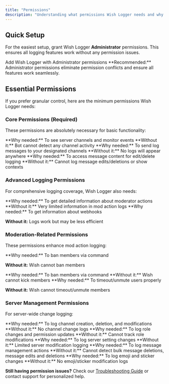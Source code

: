 ```yaml
---
title: "Permissions"
description: "Understanding what permissions Wish Logger needs and why it needs them to provide comprehensive logging for your Discord server."
---
```


## Quick Setup

For the easiest setup, grant Wish Logger **Administrator** permissions. This ensures all logging features work without any permission issues.

<Card title="Invite with Admin" icon="shield-check" color="#22c55e" horizontal href="https://discord.com/oauth2/authorize?client_id=1308500301791105044&permissions=8&scope=bot">
  Add Wish Logger with Administrator permissions
</Card>

<Tip>
  **Recommended:** Administrator permissions eliminate permission conflicts and ensure all features work seamlessly.
</Tip>

## Essential Permissions

If you prefer granular control, here are the minimum permissions Wish Logger needs:

### Core Permissions (Required)

These permissions are absolutely necessary for basic functionality:

<Card title="View Channels" icon="eye">
  **Why needed:** To see server channels and monitor events
  **Without it:** Bot cannot detect any channel activity
</Card>

<Card title="Send Messages" icon="message">
  **Why needed:** To send log messages to your designated channels
  **Without it:** No logs will appear anywhere
</Card>

<Card title="Read Message History" icon="clock">
  **Why needed:** To access message content for edit/delete logging
  **Without it:** Cannot log message edits/deletions or show contexts
</Card>

### Advanced Logging Permissions

For comprehensive logging coverage, Wish Logger also needs:

<Card title="View Audit Log" icon="scroll">
  **Why needed:** To get detailed information about moderator actions
  **Without it:** Very limited information in mod action logs
</Card>

<Card title="Manage Webhooks" icon="webhook">
  **Why needed:** To get information about webhooks

  **Without it:** Logs work but may be less efficient
</Card>

### Moderation-Related Permissions

These permissions enhance mod action logging:

<Card title="Ban Members" icon="hammer">
  **Why needed:** To ban members via command

  **Without it:** Wish cannot ban members
</Card>

<Card title="Kick Members" icon="user-clock">
  **Why needed:** To ban members via command
  **Without it:** Wish cannot kick members
</Card>

<Card title="Moderate Members" icon="shield">
  **Why needed:** To timeout/unmute users properly

  **Without it:** Wish cannot timeout/unmute members
</Card>

### Server Management Permissions

For server-wide change logging:

<Card title="Manage Channels" icon="hashtag">
  **Why needed:** To log channel creation, deletion, and modifications
  **Without it:** No channel change logs
</Card>

<Card title="Manage Roles" icon="crown">
  **Why needed:** To log role changes and permission updates
  **Without it:** Cannot track role modifications
</Card>

<Card title="Manage Guild" icon="server">
  **Why needed:** To log server setting changes
  **Without it:** Limited server modification logging
</Card>

<Card title="Manage Messages" icon="message">
  **Why needed:** To log message management actions
  **Without it:** Cannot detect bulk message deletions, message edits and deletions
</Card>

<Card title="Manage Emojis and Stickers" icon="icons">
  **Why needed:** To log emoji and sticker changes
  **Without it:** No emoji/sticker modification logs
</Card>

**Still having permission issues?** Check our [Troubleshooting Guide](/general/debugging) or contact support for personalized help.